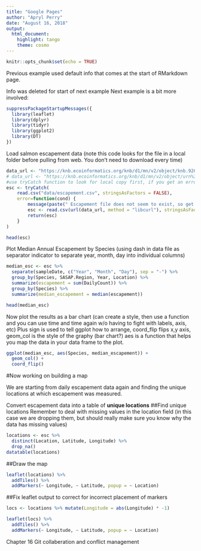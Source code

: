 ---
title: "Google Pages"
author: "Apryl Perry"
date: "August 16, 2018"
output: 
  html_document: 
    highlight: tango
    theme: cosmo
---

```{r setup, include=FALSE}
knitr::opts_chunk$set(echo = TRUE)
```

Previous example used default info that comes at the start of RMarkdown page.

Info was deleted for start of next example
Next example is a bit more involved:

```{r}
suppressPackageStartupMessages({
  library(leaflet)
  library(dplyr)
  library(tidyr)
  library(ggplot2)
  library(DT)
})
```

Load salmon escapement data (note this code looks for the file in a local folder before pulling from web.  You don't need to download every time)
```{r}
data_url <- "https://knb.ecoinformatics.org/knb/d1/mn/v2/object/knb.92020.1"
# data_url <- "https://knb.ecoinformatics.org/knb/d1/mn/v2/object/urn%3Auuid%3Af119a05b-bbe7-4aea-93c6-85434dcb1c5e"
#use tryCatch function to look for local copy first, if you get an error, then the rest of the code, from error down, will run and then download the data from URL provided
esc <- tryCatch(
    read.csv("data/escapement.csv", stringsAsFactors = FALSE),
    error=function(cond) {
        message(paste(" Escapement file does not seem to exist, so get it from the KNB."))
        esc <- read.csv(url(data_url, method = "libcurl"), stringsAsFactors = FALSE)
        return(esc)
    }
)

head(esc)
```
Plot Median Annual Escapement by Species (using dash in data file as separator indicator to separate year, month, day into individual columns)
```{r}
median_esc <- esc %>% 
  separate(sampleDate, c("Year", "Month", "Day"), sep = "-") %>% 
  group_by(Species, SASAP.Region, Year, Location) %>% 
  summarize(escapement = sum(DailyCount)) %>% 
  group_by(Species) %>% 
  summarize(median_escapement = median(escapement))

head(median_esc)
```

Now plot the results as a bar chart (can create a style, then use a function and you can use time and time again w/o having to fight with labels, axis, etc)
Plus sign is used to tell ggplot how to arrange, coord_flip flips x,y axis, geom_col is the style of the graphy (bar chart?) aes is a function that helps you map the data in your data frame to the plot.

```{r}
ggplot(median_esc, aes(Species, median_escapement)) +
  geom_col() +
  coord_flip()
```
#Now working on building a map

We are starting from daily escapement data again and finding the unique locations at which escapement was measured.

Convert escapement data into a table of **unique locations**
##Find unique locations
Remember to deal with missing values in the location field (in this case we are dropping them, but should really make sure you know why the data has missing values)
```{r}
locations <- esc %>% 
  distinct(Location, Latitude, Longitude) %>% 
  drop_na()
datatable(locations)
```


##Draw the map
```{r}
leaflet(locations) %>% 
  addTiles() %>% 
  addMarkers(~ Longitude, ~ Latitude, popup = ~ Location)
```
##Fix leaflet output to correct for incorrect placement of markers
```{r}
locs <- locations %>% mutate(Longitude = abs(Longitude) * -1)

leaflet(locs) %>% 
  addTiles() %>% 
  addMarkers(~ Longitude, ~ Latitude, popup = ~ Location)
```

Chapter 16 Git collaberation and conflict management

```{r}

```

